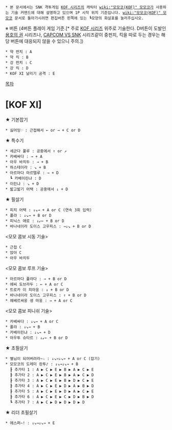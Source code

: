  * 본 문서에서는 SNK 격투게임 [[KOF 시리즈]]의 캐릭터 [[wiki:"모모코(KOF)" 모모코]]가 사용하는 기술 커맨드에 대해 설명하고 있으며 1P 시작 위치 기준입니다. [[wiki:"모모코(KOF)" 모모코]] 문서로 돌아가시려면 편집버튼 왼쪽에 있는 ┗모양의 화살표를 눌러주십시오.

※ 버튼 (4버튼 플레이 게임 기준.[* 주로 [[KOF 시리즈]] 위주로 기술한다. D버튼이 도발인 [[용호의 권]] 시리즈나, [[CAPCOM VS SNK]] 시리즈같이 중펀치, 킥을 따로 두는 경우는 해당 버튼에 대응되지 않을 수 있으니 주의.])
 * 약 펀치 : A
 * 약 킥 : B
 * 강 펀치 : C
 * 강 킥 : D
 * KOF XI 날리기 공격 : E

[[목차]]
= [KOF XI] =

★ 기본잡기
 * 싫어잉♡ : 근접해서 ← or → + C or D

★ 특수기
 * 세군다 풀루 : 공중에서 ↑ or ↗
 * 카베싸다 : → + A
 * 아우 바치두 : → + B
 * 하스테이라 : ↘ + B
 * 아르마다 마르텔루 : → + D
   ┗ 카베이린냐 : D
 * 이린냐 : ↘ + D
 * 밟고밟기 어택 : 공중에서 ↓ + D

★ 필살기
 * 피치 어택 : ↓↘→ + A or C (연속 3회 입력)
 * 폴랴 : ↓↘→ + B or D
 * 피닉스 애로 : ↓↙← + B or D
 * 바나네이라 도이스 고우피스 : →↓↘ + B or D

<모모 콤보 시동 기술>
 * 근접 C
 * 앉아 C
 * 아우 바치두

<모모 콤보 루프 기술>
 * 아르마다 풀라다 : → + B or D
 * 에씨 도브라두 : ← + A or C
 * 트로카 이 피아웅 : ↓ + B or D
 * 바나네이라 도이스 고우피스 : ↑ + B or D
 * 헤베르싸웅 셍 마웅 : → + A or C

<모모 콤보 피니쉬 기술>
 * 카베싸다 : ↓↘→ + A or C
 * 폴랴 : ↓↘→ + B
 * 카베이린냐 : ↓↘→ + D
 * 아우투 슈타르 : ↓↙← + B or D

★ 초필살기
 * 별님이 되어버려라~☆ : ↓↘→↓↘→ + A or C (잡기)
 * 모모코의 도레미 캉투♪ : ↓↘→↓↘→ + B
   ┠ 추가타 1 : A ▶ C ▶ E ▶ B ▶ A ▶ C ▶ E
   ┠ 추가타 2 : A ▶ C ▶ E ▶ B ▶ A ▶ C ▶ D
   ┠ 추가타 3 : A ▶ C ▶ E ▶ B ▶ D ▶ C ▶ E
   ┠ 추가타 4 : A ▶ C ▶ E ▶ D ▶ A ▶ B ▶ D
   ┠ 추가타 5 : A ▶ C ▶ E ▶ D ▶ A ▶ C ▶ E
   ┠ 추가타 6 : A ▶ C ▶ E ▶ C ▶ D ▶ B ▶ D
   ┗ 추가타 7 : A ▶ C ▶ D ▶ D ▶ D ▶ D

★ 리더 초필살기
 * 에스퍼~! : ↓↘→↓↘→ + E
